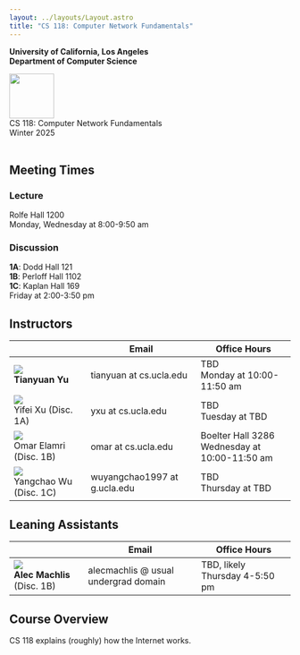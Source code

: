 ```yaml
---
layout: ../layouts/Layout.astro
title: "CS 118: Computer Network Fundamentals"
---
```


**University of California, Los Angeles**  
**Department of Computer Science**
<br />

<img src="/favicon.png" style="width: 5rem" />
<br />
<span class="title">CS 118: Computer Network Fundamentals</span>
<br />
<span class="subtitle">Winter 2025</span>
<br />
<br />

## Meeting Times
### Lecture
Rolfe Hall 1200  
Monday, Wednesday at 8:00-9:50 am

### Discussion
**1A**: Dodd Hall 121  
**1B**: Perloff Hall 1102  
**1C**: Kaplan Hall 169  
Friday at 2:00-3:50 pm

## Instructors
||Email|Office Hours|
|---|---|---|
|![](https://tianyuan129.github.io/images/profile.png)<br />**Tianyuan Yu**|tianyuan at cs.ucla.edu|TBD<br />Monday at 10:00-11:50 am |
|![](http://www.yifeix.com/images/portrait.jpg)<br />Yifei Xu (Disc. 1A) |yxu at cs.ucla.edu|TBD<br />Tuesday at TBD |
|![](https://omarelamri.me/assets/other/pfp.jpg)<br />Omar Elamri (Disc. 1B) |omar at cs.ucla.edu|Boelter Hall 3286<br />Wednesday at 10:00-11:50 am |
|![](/favicon.png)<br />Yangchao Wu (Disc. 1C) | wuyangchao1997 at g.ucla.edu|TBD<br />Thursday at TBD |

## Leaning Assistants
||Email|Office Hours|
|---|---|---|
|![](/profiles/alec.png)<br />**Alec Machlis** (Disc. 1B) | alecmachlis @ usual undergrad domain | TBD, likely Thursday 4-5:50 pm  |

## Course Overview
CS 118 explains (roughly) how the Internet works. 

